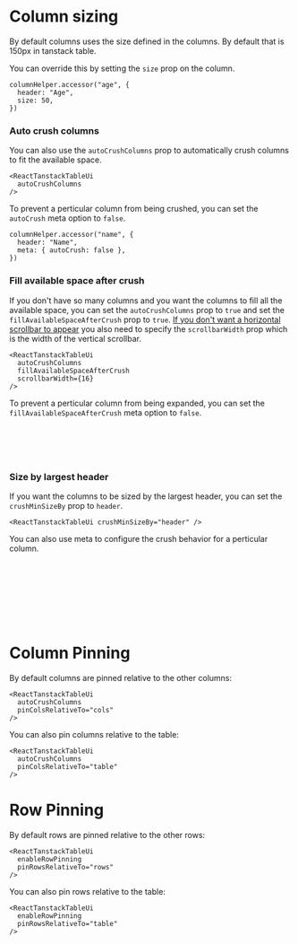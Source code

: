  
 
<Meta of={RttuiStories} />

# Column sizing
By default columns uses the size defined in the columns. By default that is 150px in tanstack table.

You can override this by setting the `size` prop on the column.
```tsx
columnHelper.accessor("age", {
  header: "Age",
  size: 50,
})
```

<Canvas of={RttuiStories.Basic} />

### Auto crush columns

You can also use the `autoCrushColumns` prop to automatically crush columns to fit the available space.

```tsx
<ReactTanstackTableUi
  autoCrushColumns
/>
```

To prevent a perticular column from being crushed, you can set the `autoCrush` meta option to `false`.

```tsx
columnHelper.accessor("name", {
  header: "Name",
  meta: { autoCrush: false },
})
```

<Canvas of={RttuiStories.AutoCrushColumnsExceptName} />

### Fill available space after crush

If you don't have so many columns and you want the columns to fill all the available space,
you can set the `autoCrushColumns` prop to `true` and set the `fillAvailableSpaceAfterCrush` prop to `true`.
[If you don't want a horizontal scrollbar to appear](?path=/docs/reacttanstacktableui--scrollbarwidthspecified) you also need to specify the `scrollbarWidth` prop which is the width of the vertical scrollbar.


```tsx
<ReactTanstackTableUi
  autoCrushColumns
  fillAvailableSpaceAfterCrush
  scrollbarWidth={16}
/>
```

To prevent a perticular column from being expanded, you can set the `fillAvailableSpaceAfterCrush` meta option to `false`.

```ts
columnHelper.accessor("name", {
  header: "Name",
  meta: { fillAvailableSpaceAfterCrush: false },
})
```

<Canvas of={RttuiStories.FillAvailableSpaceAfterCrushExceptName} />

### Size by largest header

If you want the columns to be sized by the largest header, you can set the `crushMinSizeBy` prop to `header`.

```tsx
<ReactTanstackTableUi crushMinSizeBy="header" />
```

<Story of={RttuiStories.SizeByLargestHeader} />

You can also use meta to configure the crush behavior for a perticular column.

```ts
columnHelper.accessor("age", {
  header: "Age",
  meta: { crushMinSizeBy: "cell" },
})
```

<Story of={RttuiStories.SizeByLargestHeaderWithMeta} />

<br /><br />

# Column Pinning
 
By default columns are pinned relative to the other columns:
 
<Story of={RttuiStories.PinRelativeToCols} />

```tsx
<ReactTanstackTableUi
  autoCrushColumns
  pinColsRelativeTo="cols"
/>
```

You can also pin columns relative to the table:

<Story of={RttuiStories.PinRelativeToTable} />

```tsx
<ReactTanstackTableUi
  autoCrushColumns
  pinColsRelativeTo="table"
/>
```

# Row Pinning

By default rows are pinned relative to the other rows:

<Story of={RttuiStories.CanPinRowsRelativeToRows} />

```tsx
<ReactTanstackTableUi
  enableRowPinning
  pinRowsRelativeTo="rows"
/>
```

You can also pin rows relative to the table:

<Story of={RttuiStories.CanPinRowsRelativeToTable} />

```tsx
<ReactTanstackTableUi
  enableRowPinning
  pinRowsRelativeTo="table"
/>
```